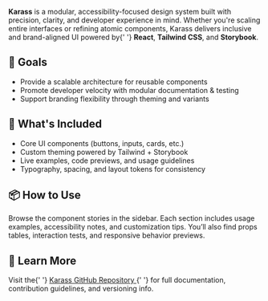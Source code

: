 
<Meta title="Introduction" />

<Title>Welcome to Karass</Title>

<p>
  <strong>Karass</strong> is a modular, accessibility-focused design system built with precision,
  clarity, and developer experience in mind. Whether you're scaling entire interfaces or refining
  atomic components, Karass delivers inclusive and brand-aligned UI powered by{' '}
  <strong>React</strong>, <strong>Tailwind CSS</strong>, and <strong>Storybook</strong>.
</p>

## 🎯 Goals

<ul>
  <li>Provide a scalable architecture for reusable components</li>
  <li>Promote developer velocity with modular documentation & testing</li>
  <li>Support branding flexibility through theming and variants</li>
</ul>

## 🚀 What's Included

<ul>
  <li>Core UI components (buttons, inputs, cards, etc.)</li>
  <li>Custom theming powered by Tailwind + Storybook</li>
  <li>Live examples, code previews, and usage guidelines</li>
  <li>Typography, spacing, and layout tokens for consistency</li>
</ul>

## 📦 How to Use

<p>
  Browse the component stories in the sidebar. Each section includes usage examples, accessibility
  notes, and customization tips. You’ll also find props tables, interaction tests, and responsive
  behavior previews.
</p>

## 🔗 Learn More

<p>
  Visit the{' '}
  <a
    href="https://github.com/bycarlosgamez/karass-ds"
    target="_blank"
    rel="noopener noreferrer"
    style={{ color: '#059669' }}
  >
    Karass GitHub Repository
  </a>{' '}
  for full documentation, contribution guidelines, and versioning info.
</p>

<Stories title="Karass Components" />
